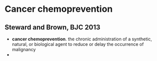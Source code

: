 # Cancer chemoprevention

## Steward and Brown, BJC 2013
- **cancer chemoprevention**. the chronic administration of a synthetic, natural, or biological agent to reduce or delay the occurrence of malignancy
- 
